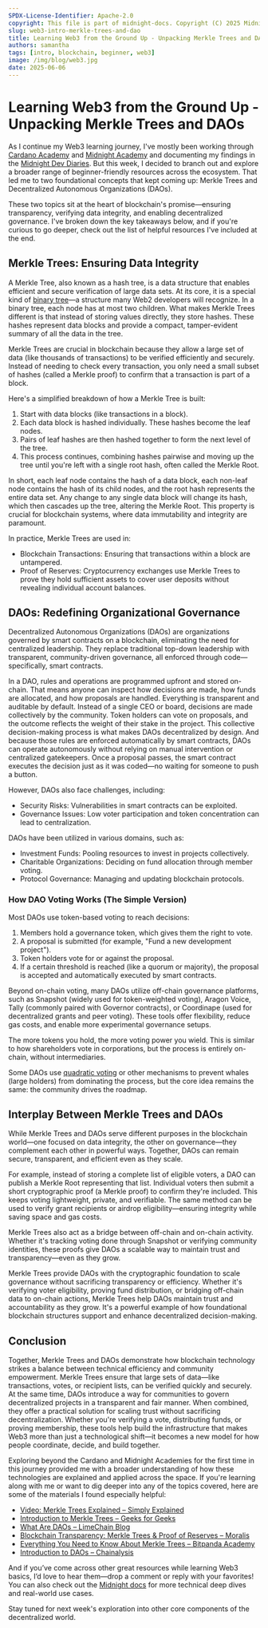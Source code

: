 ```yaml
---
SPDX-License-Identifier: Apache-2.0
copyright: This file is part of midnight-docs. Copyright (C) 2025 Midnight Foundation. Licensed under the Apache License, Version 2.0 (the "License"); You may not use this file except in compliance with the License. You may obtain a copy of the License at http://www.apache.org/licenses/LICENSE-2.0 Unless required by applicable law or agreed to in writing, software distributed under the License is distributed on an "AS IS" BASIS, WITHOUT WARRANTIES OR CONDITIONS OF ANY KIND, either express or implied. See the License for the specific language governing permissions and limitations under the License.
slug: web3-intro-merkle-trees-and-dao
title: Learning Web3 from the Ground Up - Unpacking Merkle Trees and DAOs
authors: samantha
tags: [intro, blockchain, beginner, web3]
image: /img/blog/web3.jpg
date: 2025-06-06
---
```

# Learning Web3 from the Ground Up - Unpacking Merkle Trees and DAOs

As I continue my Web3 learning journey, I've mostly been working through [Cardano Academy](https://cardanofoundation.org/academy) and [Midnight Academy](https://docs.midnight.network/academy/) and documenting my findings in the [Midnight Dev Diaries](https://docs.midnight.network/blog). But this week, I decided to branch out and explore a broader range of beginner-friendly resources across the ecosystem. That led me to two foundational concepts that kept coming up: Merkle Trees and Decentralized Autonomous Organizations (DAOs).

These two topics sit at the heart of blockchain's promise—ensuring transparency, verifying data integrity, and enabling decentralized governance. I've broken down the key takeaways below, and if you're curious to go deeper, check out the list of helpful resources I've included at the end.

## Merkle Trees: Ensuring Data Integrity

A Merkle Tree, also known as a hash tree, is a data structure that enables efficient and secure verification of large data sets. At its core, it is a special kind of [binary tree](https://www.geeksforgeeks.org/binary-tree-data-structure/)—a structure many Web2 developers will recognize. In a binary tree, each node has at most two children. What makes Merkle Trees different is that instead of storing values directly, they store hashes. These hashes represent data blocks and provide a compact, tamper-evident summary of all the data in the tree.

Merkle Trees are crucial in blockchain because they allow a large set of data (like thousands of transactions) to be verified efficiently and securely. Instead of needing to check every transaction, you only need a small subset of hashes (called a Merkle proof) to confirm that a transaction is part of a block.

Here's a simplified breakdown of how a Merkle Tree is built:

1. Start with data blocks (like transactions in a block).  
2. Each data block is hashed individually. These hashes become the leaf nodes.  
3. Pairs of leaf hashes are then hashed together to form the next level of the tree.  
4. This process continues, combining hashes pairwise and moving up the tree until you're left with a single root hash, often called the Merkle Root.

In short, each leaf node contains the hash of a data block, each non-leaf node contains the hash of its child nodes, and the root hash represents the entire data set. Any change to any single data block will change its hash, which then cascades up the tree, altering the Merkle Root. This property is crucial for blockchain systems, where data immutability and integrity are paramount.

In practice, Merkle Trees are used in:

- Blockchain Transactions: Ensuring that transactions within a block are untampered.  
- Proof of Reserves: Cryptocurrency exchanges use Merkle Trees to prove they hold sufficient assets to cover user deposits without revealing individual account balances.

## DAOs: Redefining Organizational Governance

Decentralized Autonomous Organizations (DAOs) are organizations governed by smart contracts on a blockchain, eliminating the need for centralized leadership. They replace traditional top-down leadership with transparent, community-driven governance, all enforced through code—specifically, smart contracts.

In a DAO, rules and operations are programmed upfront and stored on-chain. That means anyone can inspect how decisions are made, how funds are allocated, and how proposals are handled. Everything is transparent and auditable by default. Instead of a single CEO or board, decisions are made collectively by the community. Token holders can vote on proposals, and the outcome reflects the weight of their stake in the project. This collective decision-making process is what makes DAOs decentralized by design. And because those rules are enforced automatically by smart contracts, DAOs can operate autonomously without relying on manual intervention or centralized gatekeepers. Once a proposal passes, the smart contract executes the decision just as it was coded—no waiting for someone to push a button.

However, DAOs also face challenges, including:

- Security Risks: Vulnerabilities in smart contracts can be exploited.  
- Governance Issues: Low voter participation and token concentration can lead to centralization.

DAOs have been utilized in various domains, such as:

- Investment Funds: Pooling resources to invest in projects collectively.  
- Charitable Organizations: Deciding on fund allocation through member voting.  
- Protocol Governance: Managing and updating blockchain protocols.

### How DAO Voting Works (The Simple Version)

Most DAOs use token-based voting to reach decisions:

1. Members hold a governance token, which gives them the right to vote.  
2. A proposal is submitted (for example, "Fund a new development project").  
3. Token holders vote for or against the proposal.  
4. If a certain threshold is reached (like a quorum or majority), the proposal is accepted and automatically executed by smart contracts.

Beyond on-chain voting, many DAOs utilize off-chain governance platforms, such as Snapshot (widely used for token-weighted voting), Aragon Voice, Tally (commonly paired with Governor contracts), or Coordinape (used for decentralized grants and peer voting). These tools offer flexibility, reduce gas costs, and enable more experimental governance setups.

The more tokens you hold, the more voting power you wield. This is similar to how shareholders vote in corporations, but the process is entirely on-chain, without intermediaries.

Some DAOs use [quadratic voting](https://blog.colony.io/what-is-quadratic-voting-a-guide-to-dao-decision-making/) or other mechanisms to prevent whales (large holders) from dominating the process, but the core idea remains the same: the community drives the roadmap.

## Interplay Between Merkle Trees and DAOs

While Merkle Trees and DAOs serve different purposes in the blockchain world—one focused on data integrity, the other on governance—they complement each other in powerful ways. Together, DAOs can remain secure, transparent, and efficient even as they scale.

For example, instead of storing a complete list of eligible voters, a DAO can publish a Merkle Root representing that list. Individual voters then submit a short cryptographic proof (a Merkle proof) to confirm they're included. This keeps voting lightweight, private, and verifiable. The same method can be used to verify grant recipients or airdrop eligibility—ensuring integrity while saving space and gas costs.

Merkle Trees also act as a bridge between off-chain and on-chain activity. Whether it's tracking voting done through Snapshot or verifying community identities, these proofs give DAOs a scalable way to maintain trust and transparency—even as they grow.

Merkle Trees provide DAOs with the cryptographic foundation to scale governance without sacrificing transparency or efficiency. Whether it's verifying voter eligibility, proving fund distribution, or bridging off-chain data to on-chain actions, Merkle Trees help DAOs maintain trust and accountability as they grow. It's a powerful example of how foundational blockchain structures support and enhance decentralized decision-making.

## Conclusion

Together, Merkle Trees and DAOs demonstrate how blockchain technology strikes a balance between technical efficiency and community empowerment. Merkle Trees ensure that large sets of data—like transactions, votes, or recipient lists, can be verified quickly and securely. At the same time, DAOs introduce a way for communities to govern decentralized projects in a transparent and fair manner. When combined, they offer a practical solution for scaling trust without sacrificing decentralization. Whether you're verifying a vote, distributing funds, or proving membership, these tools help build the infrastructure that makes Web3 more than just a technological shift—it becomes a new model for how people coordinate, decide, and build together.

Exploring beyond the Cardano and Midnight Academies for the first time in this journey provided me with a broader understanding of how these technologies are explained and applied across the space. If you're learning along with me or want to dig deeper into any of the topics covered, here are some of the materials I found especially helpful:

- [Video: Merkle Trees Explained – Simply Explained](https://www.youtube.com/watch?v=3AcQyTs_Es4)  
- [Introduction to Merkle Trees – Geeks for Geeks](https://www.geeksforgeeks.org/introduction-to-merkle-tree/)  
- [What Are DAOs – LimeChain Blog](https://limechain.tech/blog/what-are-daos)  
- [Blockchain Transparency: Merkle Trees & Proof of Reserves – Moralis](https://academy.moralis.io/blog/blockchain-transparency-exploring-merkle-trees-and-proof-of-reserves)  
- [Everything You Need to Know About Merkle Trees – Bitpanda Academy](https://www.bitpanda.com/academy/en/lessons/everything-you-need-to-know-about-merkle-trees/)  
- [Introduction to DAOs – Chainalysis](https://www.chainalysis.com/blog/introduction-to-decentralized-autonomous-organizations-daos/)

And if you’ve come across other great resources while learning Web3 basics, I’d love to hear them—drop a comment or reply with your favorites\! You can also check out the [Midnight docs](https://docs.midnight.network) for more technical deep dives and real-world use cases.

Stay tuned for next week's exploration into other core components of the decentralized world.  
